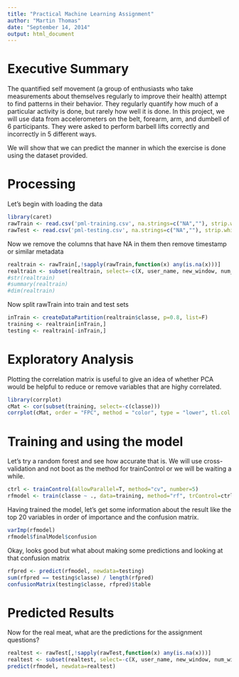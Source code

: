 ```yaml
---
title: "Practical Machine Learning Assignment"
author: "Martin Thomas"
date: "September 14, 2014"
output: html_document
---
```


# Executive Summary
The quantified self movement (a group of enthusiasts who take measurements about themselves regularly to improve their health) attempt to find patterns in their behavior. They regularly quantify how much of a particular activity is done, but  rarely how well it is done. In this project, we will use data from accelerometers on the belt, forearm, arm, and dumbell of 6 participants. They were asked to perform barbell lifts correctly and incorrectly in 5 different ways. 

We will show that we can predict the manner in which the exercise is done using the dataset provided.

# Processing

Let's begin with loading the data 
```r
library(caret)
rawTrain <- read.csv('pml-training.csv', na.strings=c("NA",""), strip.white=T)
rawTest <- read.csv('pml-testing.csv', na.strings=c("NA",""), strip.white=T)
```

Now we remove the columns that have NA in them then remove timestamp or similar metadata

```r
realtrain <- rawTrain[,!sapply(rawTrain,function(x) any(is.na(x)))]
realtrain <- subset(realtrain, select=-c(X, user_name, new_window, num_window, raw_timestamp_part_1, raw_timestamp_part_2, cvtd_timestamp))
#str(realtrain)
#summary(realtrain)
#dim(realtrain)
```

Now split rawTrain into train and test sets

```r
inTrain <- createDataPartition(realtrain$classe, p=0.8, list=F)
training <- realtrain[inTrain,]
testing <- realtrain[-inTrain,]
```

# Exploratory Analysis

Plotting the correlation matrix is useful to give an idea of whether PCA would be helpful to reduce or remove variables that are highy correlated.

```r
library(corrplot)
cMat <- cor(subset(training, select=-c(classe)))
corrplot(cMat, order = "FPC", method = "color", type = "lower", tl.col = rgb(0, 0, 0), tl.cex = 0.7)
```

# Training and using the model

Let's try a random forest and see how accurate that is.  We will use cross-validation and not boot as the method for trainControl or we will be waiting a while.

```r
ctrl <- trainControl(allowParallel=T, method="cv", number=5)
rfmodel <- train(classe ~ ., data=training, method="rf", trControl=ctrl)
```

Having trained the model, let's get some information about the result like the top 20 variables in order of importance and the confusion matrix.

```r
varImp(rfmodel)
rfmodel$finalModel$confusion
```

Okay, looks good but what about making some predictions and looking at that confusion matrix

```r
rfpred <- predict(rfmodel, newdata=testing)
sum(rfpred == testing$classe) / length(rfpred)
confusionMatrix(testing$classe, rfpred)$table
```
 
# Predicted Results

Now for the real meat, what are the predictions for the assignment questions?

```r
realtest <- rawTest[,!sapply(rawTest,function(x) any(is.na(x)))]
realtest <- subset(realtest, select=-c(X, user_name, new_window, num_window, raw_timestamp_part_1, raw_timestamp_part_2, cvtd_timestamp))
predict(rfmodel, newdata=realtest)
```
